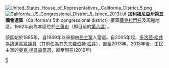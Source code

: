 {{Update|time=2018-11-09}}
[[File:United_States_House_of_Representatives,_California_District_5.png|thumb]]
[[File:California_US_Congressional_District_5_(since_2013).tif|thumb]]
'''加利福尼亞州第五國會選區'''（California's 5th congressional district）覆蓋[[薩克拉門托|薩克拉門托]]及周邊地區。1992年前為本區位於[[三藩市|三藩市]]（即目前的[[加利福尼亞州第八國會選區|第八區]]）。

該區始於1885年。自1949年以來都由[[民主黨_(美國)|民主黨]]人當選。自2005年起，[[多洛茜·松井|多洛茜·松井]]為該選區[[美國眾議院|眾議員]]（其前任為其先夫[[羅伯特·松井|羅伯特·松井]]），直至2013年。2013年後，由民主黨的[[麥克·湯普森|麥克·湯普森]]當選，直至現在(2019年)

[[Category:加利福尼亞州國會選區|5]]